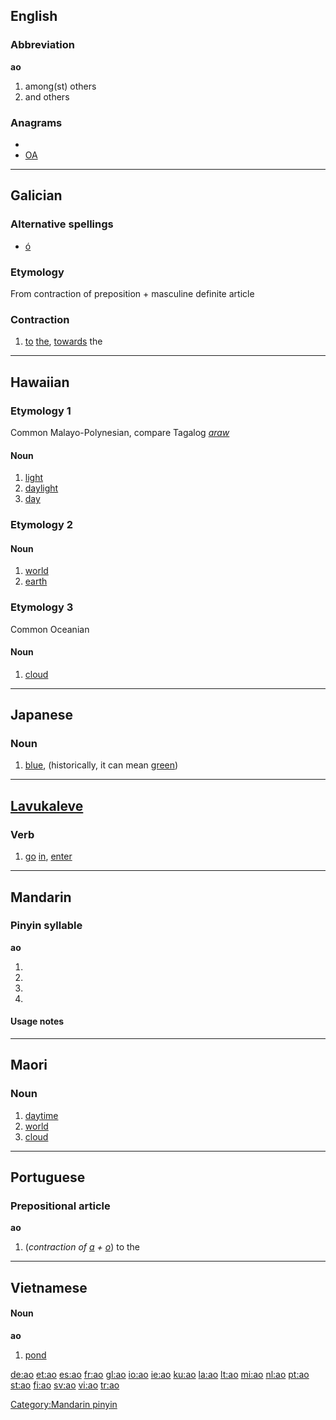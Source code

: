 {{rfc|Prepositional article unknown/invalid header}}
{{also|Appendix:Variations of "ao"}}
{{also|ǃāo}}
==English==

===Abbreviation===
'''ao'''

# among(st) others
# and others

===Anagrams===
* {{alphagram|ao}}
* [[OA#English|OA]]


----

==Galician==

===Alternative spellings===
* [[ó#Galician|ó]]

===Etymology===
From contraction of preposition {{term|a||to, towards|lang=gl}} + masculine definite article {{term|o||the|lang=gl}}

===Contraction===
{{infl|gl|contraction|g=m|feminine|á|masculine plural|aos|feminine plural|ás}}

# [[to]] [[the]], [[towards]] the

----

==Hawaiian==

===Etymology 1===
Common Malayo-Polynesian, compare Tagalog ''[[araw]]''

====Noun====
{{haw-noun}}

# [[light]]
# [[daylight]]
# [[day]]

===Etymology 2===

====Noun====
{{haw-noun}}

# [[world]]
# [[earth]]

===Etymology 3===
Common Oceanian

====Noun====
{{haw-noun}}

# [[cloud]]

----

==Japanese==

===Noun===
{{ja-noun|r|hira=あお}}

# {{ja-def|青|蒼}} [[blue]], (historically, it can mean [[green]])

----

==[[Lavukaleve]]==

===Verb===
{{infl|lvk|verb}}

# {{intransitive|lang=lvk}} [[go]] [[in]], [[enter]]

----

==Mandarin==

===Pinyin syllable===
'''ao'''

# {{misspelling of|āo|lang=cmn}}
# {{misspelling of|áo|lang=cmn}}
# {{misspelling of|ǎo|lang=cmn}}
# {{misspelling of|ào|lang=cmn}}

====Usage notes====
{{zh-tone}}

[[Category:Mandarin pinyin]]

----

==Maori==

===Noun===
{{infl|mi|noun}}

# [[daytime]]
# [[world]]
# [[cloud]]


----

==Portuguese==

===Prepositional article===
'''ao'''

# (''contraction of [[a#Portuguese|a]] + [[o#Portuguese|o]]'') to the

----

==Vietnamese==

====Noun====
'''ao'''

# [[pond]]

[[de:ao]]
[[et:ao]]
[[es:ao]]
[[fr:ao]]
[[gl:ao]]
[[io:ao]]
[[ie:ao]]
[[ku:ao]]
[[la:ao]]
[[lt:ao]]
[[mi:ao]]
[[nl:ao]]
[[pt:ao]]
[[st:ao]]
[[fi:ao]]
[[sv:ao]]
[[vi:ao]]
[[tr:ao]]